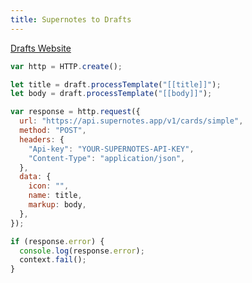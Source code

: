 ```yaml
---
title: Supernotes to Drafts
---
```


[Drafts Website](https://getdrafts.com/)

```js
var http = HTTP.create();

let title = draft.processTemplate("[[title]]");
let body = draft.processTemplate("[[body]]");

var response = http.request({
  url: "https://api.supernotes.app/v1/cards/simple",
  method: "POST",
  headers: {
    "Api-key": "YOUR-SUPERNOTES-API-KEY",
    "Content-Type": "application/json",
  },
  data: {
    icon: "",
    name: title,
    markup: body,
  },
});

if (response.error) {
  console.log(response.error);
  context.fail();
}
```
